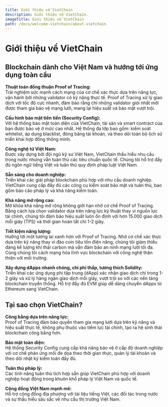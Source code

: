 ```yaml
---
title: Giới thiệu về VietChain
description: Giới thiệu về VietChain.
imageTitle: Giới thiệu về VietChain
path: /docs/welcome-vietchain/about-vietchain
---
```


# Giới thiệu về VietChain

## Blockchain dành cho Việt Nam và hướng tới ứng dụng toàn cầu

**Thuật toán đồng thuận Proof of Tracing:**  
Trải nghiệm sức mạnh cách mạng của cơ chế xác thực dựa trên năng lực, vận hành bởi những validator có kỹ năng thực tế. Proof of Tracing xử lý giao dịch với tốc độ cực nhanh, đảm bảo rằng chỉ những validator giỏi nhất mới được tham gia bảo vệ mạng lưới, mang lại hiệu suất và bảo mật vượt trội.

**Cấu hình bảo mật tiên tiến (Security Config):**  
Với hệ thống bảo mật toàn diện của VietChain, tài sản và smart contract của bạn được bảo vệ ở mức cao nhất. Hệ thống đa lớp bao gồm: kiểm soát whitelist, áp dụng blacklist, đóng băng tài khoản, và theo dõi toàn bộ lịch sử triển khai hợp đồng thông minh.

**Công nghệ từ Việt Nam:**  
Được xây dựng bởi đội ngũ kỹ sư Việt Nam, VietChain thấu hiểu nhu cầu trong nước nhưng vẫn tuân thủ các tiêu chuẩn quốc tế. Chúng tôi hỗ trợ đầy đủ ngôn ngữ tiếng Việt và tuân thủ quy định pháp luật Việt Nam.

**Sẵn sàng cho doanh nghiệp:**  
Triển khai các giải pháp blockchain phù hợp với nhu cầu doanh nghiệp. VietChain cung cấp đầy đủ các công cụ kiểm soát bảo mật và tuân thủ, bao gồm báo cáo pháp lý và khả năng kiểm toán.

**Khả năng mở rộng cao:**  
Mở khóa khả năng mở rộng không giới hạn nhờ cơ chế Proof of Tracing. Bằng cách lựa chọn validator dựa trên năng lực kỹ thuật thay vì nguồn lực tài chính, chúng tôi đảm bảo hiệu suất luôn ổn định với hơn 15.000 giao dịch mỗi giây (TPS) và thời gian hoàn tất chỉ 1-2 giây.

**Tiết kiệm năng lượng:**  
Hướng tới một tương lai xanh hơn với Proof of Tracing. Nhờ cơ chế xác thực dựa trên kỹ năng thay vì đào coin tiêu tốn điện năng, chúng tôi giảm thiểu đáng kể lượng khí thải carbon mà vẫn đảm bảo an ninh mạng lưới tối đa. Cùng chúng tôi cách mạng hóa lĩnh vực blockchain với công nghệ thân thiện với môi trường.

**Xây dựng dApps nhanh chóng, chi phí thấp, tương thích Solidity:**  
Triển khai các ứng dụng phi tập trung (dApp) xác nhận giao dịch chỉ trong 1-2 giây và xử lý hàng ngàn giao dịch mỗi giây, vượt trội so với các nền tảng blockchain truyền thống. Hỗ trợ đầy đủ EVM giúp dễ dàng chuyển dApps từ Ethereum sang VietChain.

## Tại sao chọn VietChain?

**Công bằng dựa trên năng lực:**  
Proof of Tracing đảm bảo quyền tham gia mạng lưới dựa trên kỹ năng và hiệu suất thực tế, không phụ thuộc vào tiềm lực tài chính, tạo ra hệ sinh thái blockchain công bằng hơn.

**Bảo mật toàn diện:**  
Hệ thống Security Config cung cấp khả năng bảo vệ ở cấp độ doanh nghiệp với cơ chế phản ứng mối đe dọa theo thời gian thực, quản lý tài khoản và theo dõi nhật ký kiểm toán đầy đủ.

**Tuân thủ pháp lý:**  
Các tính năng tuân thủ tích hợp sẵn giúp VietChain phù hợp với doanh nghiệp hoạt động trong khuôn khổ pháp lý Việt Nam và quốc tế.

**Cộng đồng Việt Nam mạnh mẽ:**  
Hỗ trợ cộng đồng địa phương với tài liệu tiếng Việt, các đối tác trong nước và sự thấu hiểu sâu sắc về nhu cầu thị trường Việt Nam.
